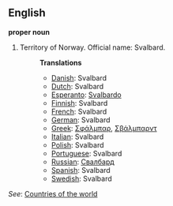 ==English==

'''proper noun'''

# Territory of Norway. Official name: Svalbard.
#:'''Translations'''
#:*[[Danish]]: Svalbard
#:*[[Dutch]]: Svalbard
#:*[[Esperanto]]: [[Svalbardo]]
#:*[[Finnish]]: Svalbard
#:*[[French]]: Svalbard
#:*[[German]]: Svalbard
#:*[[Greek]]: [[Σφάλμπαρ]], [[Σβάλμπαρντ]]
#:*[[Italian]]: Svalbard
#:*[[Polish]]: Svalbard
#:*[[Portuguese]]: Svalbard
#:*[[Russian]]: [[Свалбард]]
#:*[[Spanish]]: Svalbard
#:*[[Swedish]]: Svalbard

''See'': [[Countries of the world]]